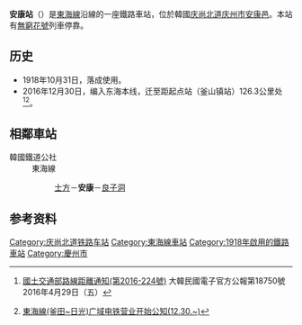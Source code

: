 {{about|南韓慶州市的鐵路車站|其他地區的同名車站|安康站}}
{{Infobox station
|livery     = {{韓國鐵道路線色|KR}}
|name       = 安康站
|eng_name   = Angang
|image      = Angang Station Platform.jpg
|caption    = 舊站舍{{Update|圖片|time=2022-06-02}}
|hangul     = 안강역
|hanja      = 安康驛
|rr         = Angang-yeok 
|mr         = Ankang-yŏk
|type       = 普通站
|distance   = 126.3km
|lines      = [[東海線|東海線]]
|address    = {{KOR}}[[庆尚北道|庆尚北道]][[庆州市|庆州市]][[安康邑|安康邑]]{{link-ko|安見路 (慶州市)|안현로 (경주시)|安見路}}1264
|operator   = [[韓國鐵道公社|韓國鐵道公社]]
|structure  = 地面車站
|platform   = [[混合式月台|混合式月台]]
|opened     = 1918年12月28日
|rebuilt    = 2021年12月28日
|passengers = 平均每日40人次（無窮花號）
|pass_year  = 2020年
|adjacent   = {{Adjacent stations|system1=韓國鐵道公社
|line1=東海線|left1=西慶州|right1=扶助|note-left1=10.8km|note-right1=5.8km
|line2=東海線|type2=無窮花|left2=西慶州|right2=浦項|to-right2=浦項|note-left2=10.8km|note-right2=17.3km
}}
}}

'''安康站'''（{{kor|諺=안강역|漢=安康驛|羅=Angang yeok|f=y}}）是[[東海線|東海線]]沿線的一座鐵路車站，位於韓國[[庆尚北道|庆尚北道]][[庆州市|庆州市]][[安康邑|安康邑]]。本站有[[無窮花號|無窮花號]]列車停靠。

== 历史 ==
*1918年10月31日，落成使用。
*2016年12月30日，编入东海本线，迁至距起点站（釜山镇站）126.3公里处<ref>{{ko icon}}[http://gwanbo.moi.go.kr/gwanbo/dailyGazetteView.gz?ebookSeq=00000000000000001461809311793000&searchDate=&currPage=&linePerPage= 國土交通部路線距離通知(第2016-224號)] {{Wayback|url=http://gwanbo.moi.go.kr/gwanbo/dailyGazetteView.gz?ebookSeq=00000000000000001461809311793000&searchDate=&currPage=&linePerPage= |date=20170305003247 }}大韓民國電子官方公報第18750號2016年4月29日（五）</ref><ref>{{ko icon}}[https://archive.is/20161230111936/http://www.letskorail.com/ebizcom/event/total/EbizcomEventTotallw_cus06101_iframe.do?searchKeyword2=955 東海線(釜田~日光)广域电铁营业开始公知(12.30.~)]</ref>。

== 相鄰車站 ==
;韓國鐵道公社
:東海線
::[[士方站|士方]]－'''安康'''－[[良子洞站|良子洞]]

== 参考资料 ==
{{reflist}}

{{东海线}}
{{无穷花号}}

[[Category:庆尚北道铁路车站|Category:庆尚北道铁路车站]]
[[Category:東海線車站|Category:東海線車站]]
[[Category:1918年啟用的鐵路車站|Category:1918年啟用的鐵路車站]]
[[Category:慶州市|Category:慶州市]]